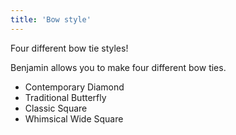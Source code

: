 ```yaml
---
title: 'Bow style'
---
```


Four different bow tie styles!

Benjamin allows you to make four different bow ties.

- Contemporary Diamond
- Traditional Butterfly
- Classic Square
- Whimsical Wide Square
